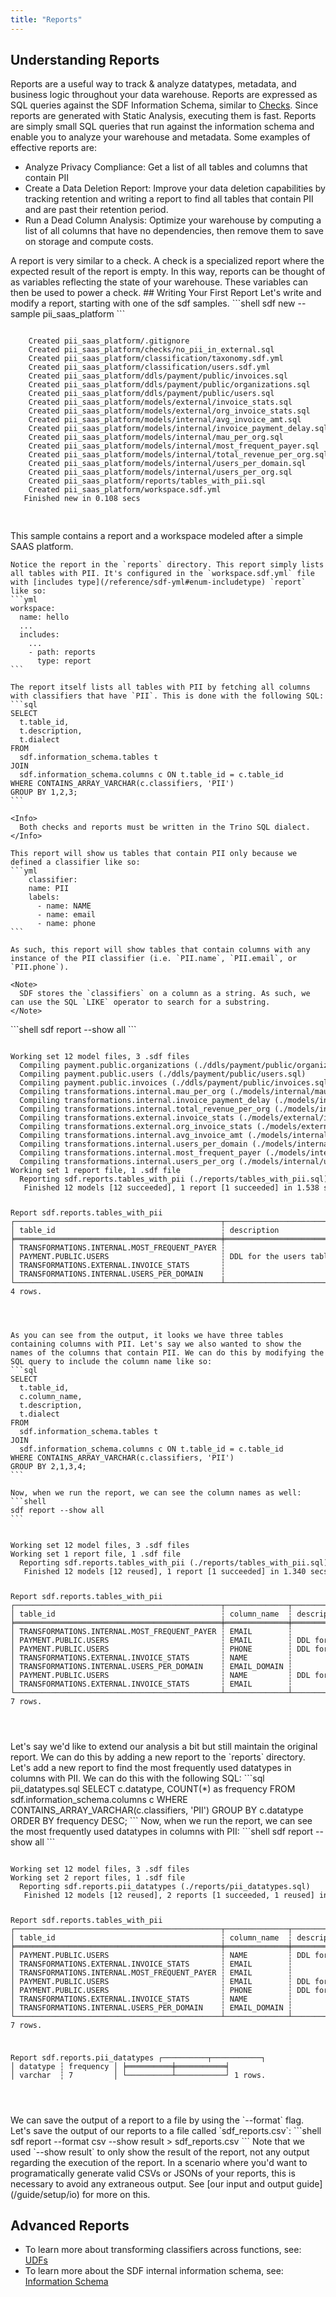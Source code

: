 ```yaml
---
title: "Reports"
---
```


## Understanding Reports
Reports are a useful way to track & analyze datatypes, metadata, and business logic throughout your data warehouse. Reports are expressed as SQL queries against the SDF Information Schema, similar to [Checks](/guide/data-quality/checks). Since reports are generated with Static Analysis, executing them is fast.
Reports are simply small SQL queries that run against the information schema and enable you to analyze your warehouse and metadata. Some examples of effective reports are:

 - Analyze Privacy Compliance: Get a list of all tables and columns that contain PII
 - Create a Data Deletion Report: Improve your data deletion capabilities by tracking retention and writing a report to find all tables that contain PII and are past their retention period.
 - Run a Dead Column Analysis: Optimize your warehouse by computing a list of all columns that have no dependencies, then remove them to save on storage and compute costs.
<Note>
  A report is very similar to a check. A check is a specialized report where the expected result of the report is empty.
  In this way, reports can be thought of as variables reflecting the state of your warehouse. These variables can then be used to power a check. 
</Note>
## Writing Your First Report
Let's write and modify a report, starting with one of the sdf samples.

<Steps>
  <Step title="Create a new SDF Project">
    ```shell
    sdf new --sample pii_saas_platform
    ```

<div className="bg-[#0F1117] dark:bg-codeblock rounded-xl dark:ring-1 dark:ring-gray-800/50 relative">
<pre style={{ fontFamily: 'monospace', backgroundColor: 'transparent' }} className='language-shell'>
<code className='language-shell'>
&nbsp;&nbsp;&nbsp;&nbsp;Created&nbsp;pii_saas_platform/.gitignore
&nbsp;&nbsp;&nbsp;&nbsp;Created&nbsp;pii_saas_platform/checks/no_pii_in_external.sql
&nbsp;&nbsp;&nbsp;&nbsp;Created&nbsp;pii_saas_platform/classification/taxonomy.sdf.yml
&nbsp;&nbsp;&nbsp;&nbsp;Created&nbsp;pii_saas_platform/classification/users.sdf.yml
&nbsp;&nbsp;&nbsp;&nbsp;Created&nbsp;pii_saas_platform/ddls/payment/public/invoices.sql
&nbsp;&nbsp;&nbsp;&nbsp;Created&nbsp;pii_saas_platform/ddls/payment/public/organizations.sql
&nbsp;&nbsp;&nbsp;&nbsp;Created&nbsp;pii_saas_platform/ddls/payment/public/users.sql
&nbsp;&nbsp;&nbsp;&nbsp;Created&nbsp;pii_saas_platform/models/external/invoice_stats.sql
&nbsp;&nbsp;&nbsp;&nbsp;Created&nbsp;pii_saas_platform/models/external/org_invoice_stats.sql
&nbsp;&nbsp;&nbsp;&nbsp;Created&nbsp;pii_saas_platform/models/internal/avg_invoice_amt.sql
&nbsp;&nbsp;&nbsp;&nbsp;Created&nbsp;pii_saas_platform/models/internal/invoice_payment_delay.sql
&nbsp;&nbsp;&nbsp;&nbsp;Created&nbsp;pii_saas_platform/models/internal/mau_per_org.sql
&nbsp;&nbsp;&nbsp;&nbsp;Created&nbsp;pii_saas_platform/models/internal/most_frequent_payer.sql
&nbsp;&nbsp;&nbsp;&nbsp;Created&nbsp;pii_saas_platform/models/internal/total_revenue_per_org.sql
&nbsp;&nbsp;&nbsp;&nbsp;Created&nbsp;pii_saas_platform/models/internal/users_per_domain.sql
&nbsp;&nbsp;&nbsp;&nbsp;Created&nbsp;pii_saas_platform/models/internal/users_per_org.sql
&nbsp;&nbsp;&nbsp;&nbsp;Created&nbsp;pii_saas_platform/reports/tables_with_pii.sql
&nbsp;&nbsp;&nbsp;&nbsp;Created&nbsp;pii_saas_platform/workspace.sdf.yml
&nbsp;&nbsp;&nbsp;Finished&nbsp;new&nbsp;in&nbsp;0.108&nbsp;secs

</code>
</pre>
</div>
    This sample contains a report and a workspace modeled after a simple SAAS platform.

    Notice the report in the `reports` directory. This report simply lists all tables with PII. It's configured in the `workspace.sdf.yml` file with [includes type](/reference/sdf-yml#enum-includetype) `report` like so:
    ```yml
    workspace:
      name: hello
      ...
      includes:
        ...
        - path: reports
          type: report
    ```

    The report itself lists all tables with PII by fetching all columns with classifiers that have `PII`. This is done with the following SQL:
    ```sql
    SELECT 
      t.table_id, 
      t.description, 
      t.dialect
    FROM 
      sdf.information_schema.tables t
    JOIN 
      sdf.information_schema.columns c ON t.table_id = c.table_id
    WHERE CONTAINS_ARRAY_VARCHAR(c.classifiers, 'PII')
    GROUP BY 1,2,3;
    ```

    <Info>
      Both checks and reports must be written in the Trino SQL dialect.
    </Info>

    This report will show us tables that contain PII only because we defined a classifier like so:
    ```yml
        classifier:
        name: PII
        labels: 
          - name: NAME
          - name: email
          - name: phone
    ```

    As such, this report will show tables that contain columns with any instance of the PII classifier (i.e. `PII.name`, `PII.email`, or `PII.phone`).

    <Note>
      SDF stores the `classifiers` on a column as a string. As such, we can use the SQL `LIKE` operator to search for a substring.
    </Note>
  </Step>
  <Step title="Run & Modify a Report">
    ```shell
    sdf report --show all
    ```

<div className="bg-[#0F1117] dark:bg-codeblock rounded-xl dark:ring-1 dark:ring-gray-800/50 relative">
<pre style={{ fontFamily: 'monospace', backgroundColor: 'transparent' }} className='language-shell'>
<code className='language-shell'>
Working&nbsp;set&nbsp;12&nbsp;model&nbsp;files,&nbsp;3&nbsp;.sdf&nbsp;files
&nbsp;&nbsp;Compiling&nbsp;payment.public.organizations&nbsp;(./ddls/payment/public/organizations.sql)
&nbsp;&nbsp;Compiling&nbsp;payment.public.users&nbsp;(./ddls/payment/public/users.sql)
&nbsp;&nbsp;Compiling&nbsp;payment.public.invoices&nbsp;(./ddls/payment/public/invoices.sql)
&nbsp;&nbsp;Compiling&nbsp;transformations.internal.mau_per_org&nbsp;(./models/internal/mau_per_org.sql)
&nbsp;&nbsp;Compiling&nbsp;transformations.internal.invoice_payment_delay&nbsp;(./models/internal/invoice_payment_delay.sql)
&nbsp;&nbsp;Compiling&nbsp;transformations.internal.total_revenue_per_org&nbsp;(./models/internal/total_revenue_per_org.sql)
&nbsp;&nbsp;Compiling&nbsp;transformations.external.invoice_stats&nbsp;(./models/external/invoice_stats.sql)
&nbsp;&nbsp;Compiling&nbsp;transformations.external.org_invoice_stats&nbsp;(./models/external/org_invoice_stats.sql)
&nbsp;&nbsp;Compiling&nbsp;transformations.internal.avg_invoice_amt&nbsp;(./models/internal/avg_invoice_amt.sql)
&nbsp;&nbsp;Compiling&nbsp;transformations.internal.users_per_domain&nbsp;(./models/internal/users_per_domain.sql)
&nbsp;&nbsp;Compiling&nbsp;transformations.internal.most_frequent_payer&nbsp;(./models/internal/most_frequent_payer.sql)
&nbsp;&nbsp;Compiling&nbsp;transformations.internal.users_per_org&nbsp;(./models/internal/users_per_org.sql)
Working&nbsp;set&nbsp;1&nbsp;report&nbsp;file,&nbsp;1&nbsp;.sdf&nbsp;file
&nbsp;&nbsp;Reporting&nbsp;sdf.reports.tables_with_pii&nbsp;(./reports/tables_with_pii.sql)
&nbsp;&nbsp;&nbsp;Finished&nbsp;12&nbsp;models&nbsp;[12&nbsp;succeeded],&nbsp;1&nbsp;report&nbsp;[1&nbsp;succeeded]&nbsp;in&nbsp;1.538&nbsp;secs

Report&nbsp;sdf.reports.tables_with_pii
┌──────────────────────────────────────────────┬─────────────────────────┬───────────┐
│&nbsp;table_id&nbsp;&nbsp;&nbsp;&nbsp;&nbsp;&nbsp;&nbsp;&nbsp;&nbsp;&nbsp;&nbsp;&nbsp;&nbsp;&nbsp;&nbsp;&nbsp;&nbsp;&nbsp;&nbsp;&nbsp;&nbsp;&nbsp;&nbsp;&nbsp;&nbsp;&nbsp;&nbsp;&nbsp;&nbsp;&nbsp;&nbsp;&nbsp;&nbsp;&nbsp;&nbsp;&nbsp;&nbsp;┆&nbsp;description&nbsp;&nbsp;&nbsp;&nbsp;&nbsp;&nbsp;&nbsp;&nbsp;&nbsp;&nbsp;&nbsp;&nbsp;&nbsp;┆&nbsp;dialect&nbsp;&nbsp;&nbsp;│
╞══════════════════════════════════════════════╪═════════════════════════╪═══════════╡
│&nbsp;TRANSFORMATIONS.INTERNAL.MOST_FREQUENT_PAYER&nbsp;┆&nbsp;&nbsp;&nbsp;&nbsp;&nbsp;&nbsp;&nbsp;&nbsp;&nbsp;&nbsp;&nbsp;&nbsp;&nbsp;&nbsp;&nbsp;&nbsp;&nbsp;&nbsp;&nbsp;&nbsp;&nbsp;&nbsp;&nbsp;&nbsp;&nbsp;┆&nbsp;snowflake&nbsp;│
│&nbsp;PAYMENT.PUBLIC.USERS&nbsp;&nbsp;&nbsp;&nbsp;&nbsp;&nbsp;&nbsp;&nbsp;&nbsp;&nbsp;&nbsp;&nbsp;&nbsp;&nbsp;&nbsp;&nbsp;&nbsp;&nbsp;&nbsp;&nbsp;&nbsp;&nbsp;&nbsp;&nbsp;&nbsp;┆&nbsp;DDL&nbsp;for&nbsp;the&nbsp;users&nbsp;table&nbsp;┆&nbsp;snowflake&nbsp;│
│&nbsp;TRANSFORMATIONS.EXTERNAL.INVOICE_STATS&nbsp;&nbsp;&nbsp;&nbsp;&nbsp;&nbsp;&nbsp;┆&nbsp;&nbsp;&nbsp;&nbsp;&nbsp;&nbsp;&nbsp;&nbsp;&nbsp;&nbsp;&nbsp;&nbsp;&nbsp;&nbsp;&nbsp;&nbsp;&nbsp;&nbsp;&nbsp;&nbsp;&nbsp;&nbsp;&nbsp;&nbsp;&nbsp;┆&nbsp;snowflake&nbsp;│
│&nbsp;TRANSFORMATIONS.INTERNAL.USERS_PER_DOMAIN&nbsp;&nbsp;&nbsp;&nbsp;┆&nbsp;&nbsp;&nbsp;&nbsp;&nbsp;&nbsp;&nbsp;&nbsp;&nbsp;&nbsp;&nbsp;&nbsp;&nbsp;&nbsp;&nbsp;&nbsp;&nbsp;&nbsp;&nbsp;&nbsp;&nbsp;&nbsp;&nbsp;&nbsp;&nbsp;┆&nbsp;snowflake&nbsp;│
└──────────────────────────────────────────────┴─────────────────────────┴───────────┘
4&nbsp;rows.

</code>
</pre>
</div>

    As you can see from the output, it looks we have three tables containing columns with PII. Let's say we also wanted to show the names of the columns that contain PII. We can do this by modifying the SQL query to include the column name like so:
    ```sql
    SELECT 
      t.table_id, 
      c.column_name,
      t.description, 
      t.dialect
    FROM 
      sdf.information_schema.tables t
    JOIN 
      sdf.information_schema.columns c ON t.table_id = c.table_id
    WHERE CONTAINS_ARRAY_VARCHAR(c.classifiers, 'PII')
    GROUP BY 2,1,3,4;
    ```

    Now, when we run the report, we can see the column names as well:
    ```shell
    sdf report --show all
    ```
<div className="bg-[#0F1117] dark:bg-codeblock rounded-xl dark:ring-1 dark:ring-gray-800/50 relative">
<pre style={{ fontFamily: 'monospace', backgroundColor: 'transparent' }} className='language-shell'>
<code className='language-shell'>
Working&nbsp;set&nbsp;12&nbsp;model&nbsp;files,&nbsp;3&nbsp;.sdf&nbsp;files
Working&nbsp;set&nbsp;1&nbsp;report&nbsp;file,&nbsp;1&nbsp;.sdf&nbsp;file
&nbsp;&nbsp;Reporting&nbsp;sdf.reports.tables_with_pii&nbsp;(./reports/tables_with_pii.sql)
&nbsp;&nbsp;&nbsp;Finished&nbsp;12&nbsp;models&nbsp;[12&nbsp;reused],&nbsp;1&nbsp;report&nbsp;[1&nbsp;succeeded]&nbsp;in&nbsp;1.340&nbsp;secs

Report&nbsp;sdf.reports.tables_with_pii
┌──────────────────────────────────────────────┬──────────────┬─────────────────────────┬───────────┐
│&nbsp;table_id&nbsp;&nbsp;&nbsp;&nbsp;&nbsp;&nbsp;&nbsp;&nbsp;&nbsp;&nbsp;&nbsp;&nbsp;&nbsp;&nbsp;&nbsp;&nbsp;&nbsp;&nbsp;&nbsp;&nbsp;&nbsp;&nbsp;&nbsp;&nbsp;&nbsp;&nbsp;&nbsp;&nbsp;&nbsp;&nbsp;&nbsp;&nbsp;&nbsp;&nbsp;&nbsp;&nbsp;&nbsp;┆&nbsp;column_name&nbsp;&nbsp;┆&nbsp;description&nbsp;&nbsp;&nbsp;&nbsp;&nbsp;&nbsp;&nbsp;&nbsp;&nbsp;&nbsp;&nbsp;&nbsp;&nbsp;┆&nbsp;dialect&nbsp;&nbsp;&nbsp;│
╞══════════════════════════════════════════════╪══════════════╪═════════════════════════╪═══════════╡
│&nbsp;TRANSFORMATIONS.INTERNAL.MOST_FREQUENT_PAYER&nbsp;┆&nbsp;EMAIL&nbsp;&nbsp;&nbsp;&nbsp;&nbsp;&nbsp;&nbsp;&nbsp;┆&nbsp;&nbsp;&nbsp;&nbsp;&nbsp;&nbsp;&nbsp;&nbsp;&nbsp;&nbsp;&nbsp;&nbsp;&nbsp;&nbsp;&nbsp;&nbsp;&nbsp;&nbsp;&nbsp;&nbsp;&nbsp;&nbsp;&nbsp;&nbsp;&nbsp;┆&nbsp;snowflake&nbsp;│
│&nbsp;PAYMENT.PUBLIC.USERS&nbsp;&nbsp;&nbsp;&nbsp;&nbsp;&nbsp;&nbsp;&nbsp;&nbsp;&nbsp;&nbsp;&nbsp;&nbsp;&nbsp;&nbsp;&nbsp;&nbsp;&nbsp;&nbsp;&nbsp;&nbsp;&nbsp;&nbsp;&nbsp;&nbsp;┆&nbsp;EMAIL&nbsp;&nbsp;&nbsp;&nbsp;&nbsp;&nbsp;&nbsp;&nbsp;┆&nbsp;DDL&nbsp;for&nbsp;the&nbsp;users&nbsp;table&nbsp;┆&nbsp;snowflake&nbsp;│
│&nbsp;PAYMENT.PUBLIC.USERS&nbsp;&nbsp;&nbsp;&nbsp;&nbsp;&nbsp;&nbsp;&nbsp;&nbsp;&nbsp;&nbsp;&nbsp;&nbsp;&nbsp;&nbsp;&nbsp;&nbsp;&nbsp;&nbsp;&nbsp;&nbsp;&nbsp;&nbsp;&nbsp;&nbsp;┆&nbsp;PHONE&nbsp;&nbsp;&nbsp;&nbsp;&nbsp;&nbsp;&nbsp;&nbsp;┆&nbsp;DDL&nbsp;for&nbsp;the&nbsp;users&nbsp;table&nbsp;┆&nbsp;snowflake&nbsp;│
│&nbsp;TRANSFORMATIONS.EXTERNAL.INVOICE_STATS&nbsp;&nbsp;&nbsp;&nbsp;&nbsp;&nbsp;&nbsp;┆&nbsp;NAME&nbsp;&nbsp;&nbsp;&nbsp;&nbsp;&nbsp;&nbsp;&nbsp;&nbsp;┆&nbsp;&nbsp;&nbsp;&nbsp;&nbsp;&nbsp;&nbsp;&nbsp;&nbsp;&nbsp;&nbsp;&nbsp;&nbsp;&nbsp;&nbsp;&nbsp;&nbsp;&nbsp;&nbsp;&nbsp;&nbsp;&nbsp;&nbsp;&nbsp;&nbsp;┆&nbsp;snowflake&nbsp;│
│&nbsp;TRANSFORMATIONS.INTERNAL.USERS_PER_DOMAIN&nbsp;&nbsp;&nbsp;&nbsp;┆&nbsp;EMAIL_DOMAIN&nbsp;┆&nbsp;&nbsp;&nbsp;&nbsp;&nbsp;&nbsp;&nbsp;&nbsp;&nbsp;&nbsp;&nbsp;&nbsp;&nbsp;&nbsp;&nbsp;&nbsp;&nbsp;&nbsp;&nbsp;&nbsp;&nbsp;&nbsp;&nbsp;&nbsp;&nbsp;┆&nbsp;snowflake&nbsp;│
│&nbsp;PAYMENT.PUBLIC.USERS&nbsp;&nbsp;&nbsp;&nbsp;&nbsp;&nbsp;&nbsp;&nbsp;&nbsp;&nbsp;&nbsp;&nbsp;&nbsp;&nbsp;&nbsp;&nbsp;&nbsp;&nbsp;&nbsp;&nbsp;&nbsp;&nbsp;&nbsp;&nbsp;&nbsp;┆&nbsp;NAME&nbsp;&nbsp;&nbsp;&nbsp;&nbsp;&nbsp;&nbsp;&nbsp;&nbsp;┆&nbsp;DDL&nbsp;for&nbsp;the&nbsp;users&nbsp;table&nbsp;┆&nbsp;snowflake&nbsp;│
│&nbsp;TRANSFORMATIONS.EXTERNAL.INVOICE_STATS&nbsp;&nbsp;&nbsp;&nbsp;&nbsp;&nbsp;&nbsp;┆&nbsp;EMAIL&nbsp;&nbsp;&nbsp;&nbsp;&nbsp;&nbsp;&nbsp;&nbsp;┆&nbsp;&nbsp;&nbsp;&nbsp;&nbsp;&nbsp;&nbsp;&nbsp;&nbsp;&nbsp;&nbsp;&nbsp;&nbsp;&nbsp;&nbsp;&nbsp;&nbsp;&nbsp;&nbsp;&nbsp;&nbsp;&nbsp;&nbsp;&nbsp;&nbsp;┆&nbsp;snowflake&nbsp;│
└──────────────────────────────────────────────┴──────────────┴─────────────────────────┴───────────┘
7&nbsp;rows.

</code>
</pre>
</div>
  </Step>
  <Step title="Add a New Report">
    Let's say we'd like to extend our analysis a bit but still maintain the original report. We can do this by adding a new report to the `reports` directory. Let's add a new report to find the most frequently used datatypes in columns with PII. We can do this with the following SQL:
    ```sql pii_datatypes.sql
      SELECT c.datatype, COUNT(*) as frequency
      FROM sdf.information_schema.columns c
      WHERE CONTAINS_ARRAY_VARCHAR(c.classifiers, 'PII')
      GROUP BY c.datatype 
      ORDER BY frequency DESC;
    ```
    Now, when we run the report, we can see the most frequently used datatypes in columns with PII:
    ```shell
    sdf report --show all
    ```


<div className="bg-[#0F1117] dark:bg-codeblock rounded-xl dark:ring-1 dark:ring-gray-800/50 relative">
<pre style={{ fontFamily: 'monospace', backgroundColor: 'transparent' }} className='language-shell'>
<code className='language-shell'>
Working&nbsp;set&nbsp;12&nbsp;model&nbsp;files,&nbsp;3&nbsp;.sdf&nbsp;files
Working&nbsp;set&nbsp;2&nbsp;report&nbsp;files,&nbsp;1&nbsp;.sdf&nbsp;file
&nbsp;&nbsp;Reporting&nbsp;sdf.reports.pii_datatypes&nbsp;(./reports/pii_datatypes.sql)
&nbsp;&nbsp;&nbsp;Finished&nbsp;12&nbsp;models&nbsp;[12&nbsp;reused],&nbsp;2&nbsp;reports&nbsp;[1&nbsp;succeeded,&nbsp;1&nbsp;reused]&nbsp;in&nbsp;1.366&nbsp;secs

Report&nbsp;sdf.reports.tables_with_pii
┌──────────────────────────────────────────────┬──────────────┬─────────────────────────┬───────────┐
│&nbsp;table_id&nbsp;&nbsp;&nbsp;&nbsp;&nbsp;&nbsp;&nbsp;&nbsp;&nbsp;&nbsp;&nbsp;&nbsp;&nbsp;&nbsp;&nbsp;&nbsp;&nbsp;&nbsp;&nbsp;&nbsp;&nbsp;&nbsp;&nbsp;&nbsp;&nbsp;&nbsp;&nbsp;&nbsp;&nbsp;&nbsp;&nbsp;&nbsp;&nbsp;&nbsp;&nbsp;&nbsp;&nbsp;┆&nbsp;column_name&nbsp;&nbsp;┆&nbsp;description&nbsp;&nbsp;&nbsp;&nbsp;&nbsp;&nbsp;&nbsp;&nbsp;&nbsp;&nbsp;&nbsp;&nbsp;&nbsp;┆&nbsp;dialect&nbsp;&nbsp;&nbsp;│
╞══════════════════════════════════════════════╪══════════════╪═════════════════════════╪═══════════╡
│&nbsp;PAYMENT.PUBLIC.USERS&nbsp;&nbsp;&nbsp;&nbsp;&nbsp;&nbsp;&nbsp;&nbsp;&nbsp;&nbsp;&nbsp;&nbsp;&nbsp;&nbsp;&nbsp;&nbsp;&nbsp;&nbsp;&nbsp;&nbsp;&nbsp;&nbsp;&nbsp;&nbsp;&nbsp;┆&nbsp;NAME&nbsp;&nbsp;&nbsp;&nbsp;&nbsp;&nbsp;&nbsp;&nbsp;&nbsp;┆&nbsp;DDL&nbsp;for&nbsp;the&nbsp;users&nbsp;table&nbsp;┆&nbsp;snowflake&nbsp;│
│&nbsp;TRANSFORMATIONS.EXTERNAL.INVOICE_STATS&nbsp;&nbsp;&nbsp;&nbsp;&nbsp;&nbsp;&nbsp;┆&nbsp;EMAIL&nbsp;&nbsp;&nbsp;&nbsp;&nbsp;&nbsp;&nbsp;&nbsp;┆&nbsp;&nbsp;&nbsp;&nbsp;&nbsp;&nbsp;&nbsp;&nbsp;&nbsp;&nbsp;&nbsp;&nbsp;&nbsp;&nbsp;&nbsp;&nbsp;&nbsp;&nbsp;&nbsp;&nbsp;&nbsp;&nbsp;&nbsp;&nbsp;&nbsp;┆&nbsp;snowflake&nbsp;│
│&nbsp;TRANSFORMATIONS.INTERNAL.MOST_FREQUENT_PAYER&nbsp;┆&nbsp;EMAIL&nbsp;&nbsp;&nbsp;&nbsp;&nbsp;&nbsp;&nbsp;&nbsp;┆&nbsp;&nbsp;&nbsp;&nbsp;&nbsp;&nbsp;&nbsp;&nbsp;&nbsp;&nbsp;&nbsp;&nbsp;&nbsp;&nbsp;&nbsp;&nbsp;&nbsp;&nbsp;&nbsp;&nbsp;&nbsp;&nbsp;&nbsp;&nbsp;&nbsp;┆&nbsp;snowflake&nbsp;│
│&nbsp;PAYMENT.PUBLIC.USERS&nbsp;&nbsp;&nbsp;&nbsp;&nbsp;&nbsp;&nbsp;&nbsp;&nbsp;&nbsp;&nbsp;&nbsp;&nbsp;&nbsp;&nbsp;&nbsp;&nbsp;&nbsp;&nbsp;&nbsp;&nbsp;&nbsp;&nbsp;&nbsp;&nbsp;┆&nbsp;EMAIL&nbsp;&nbsp;&nbsp;&nbsp;&nbsp;&nbsp;&nbsp;&nbsp;┆&nbsp;DDL&nbsp;for&nbsp;the&nbsp;users&nbsp;table&nbsp;┆&nbsp;snowflake&nbsp;│
│&nbsp;PAYMENT.PUBLIC.USERS&nbsp;&nbsp;&nbsp;&nbsp;&nbsp;&nbsp;&nbsp;&nbsp;&nbsp;&nbsp;&nbsp;&nbsp;&nbsp;&nbsp;&nbsp;&nbsp;&nbsp;&nbsp;&nbsp;&nbsp;&nbsp;&nbsp;&nbsp;&nbsp;&nbsp;┆&nbsp;PHONE&nbsp;&nbsp;&nbsp;&nbsp;&nbsp;&nbsp;&nbsp;&nbsp;┆&nbsp;DDL&nbsp;for&nbsp;the&nbsp;users&nbsp;table&nbsp;┆&nbsp;snowflake&nbsp;│
│&nbsp;TRANSFORMATIONS.EXTERNAL.INVOICE_STATS&nbsp;&nbsp;&nbsp;&nbsp;&nbsp;&nbsp;&nbsp;┆&nbsp;NAME&nbsp;&nbsp;&nbsp;&nbsp;&nbsp;&nbsp;&nbsp;&nbsp;&nbsp;┆&nbsp;&nbsp;&nbsp;&nbsp;&nbsp;&nbsp;&nbsp;&nbsp;&nbsp;&nbsp;&nbsp;&nbsp;&nbsp;&nbsp;&nbsp;&nbsp;&nbsp;&nbsp;&nbsp;&nbsp;&nbsp;&nbsp;&nbsp;&nbsp;&nbsp;┆&nbsp;snowflake&nbsp;│
│&nbsp;TRANSFORMATIONS.INTERNAL.USERS_PER_DOMAIN&nbsp;&nbsp;&nbsp;&nbsp;┆&nbsp;EMAIL_DOMAIN&nbsp;┆&nbsp;&nbsp;&nbsp;&nbsp;&nbsp;&nbsp;&nbsp;&nbsp;&nbsp;&nbsp;&nbsp;&nbsp;&nbsp;&nbsp;&nbsp;&nbsp;&nbsp;&nbsp;&nbsp;&nbsp;&nbsp;&nbsp;&nbsp;&nbsp;&nbsp;┆&nbsp;snowflake&nbsp;│
└──────────────────────────────────────────────┴──────────────┴─────────────────────────┴───────────┘
7&nbsp;rows.

Report&nbsp;sdf.reports.pii_datatypes
┌──────────┬───────────┐
│&nbsp;datatype&nbsp;┆&nbsp;frequency&nbsp;│
╞══════════╪═══════════╡
│&nbsp;varchar&nbsp;&nbsp;┆&nbsp;7&nbsp;&nbsp;&nbsp;&nbsp;&nbsp;&nbsp;&nbsp;&nbsp;&nbsp;│
└──────────┴───────────┘
1&nbsp;rows.

</code>
</pre>
</div>
  </Step>
  <Step title="Save the Output (Optional)">
    We can save the output of a report to a file by using the `--format` flag. Let's save the output of our reports to a file called `sdf_reports.csv`:
    ```shell
    sdf report --format csv --show result > sdf_reports.csv
    ```
    <Note>
      Note that we used `--show result` to only show the result of the report, not any output regarding the execution of the report. In a scenario where you'd want to programatically generate valid CSVs or JSONs of your reports, this is necessary to avoid any extraneous output. See [our input and output guide](/guide/setup/io) for more on this.
    </Note> 
  </Step>
</Steps>

## Advanced Reports

 - To learn more about transforming classifiers across functions, see: [UDFs](/guide/advanced/udf)
 - To learn more about the SDF internal information schema, see: [Information Schema](/reference/sdf-information-schema)
